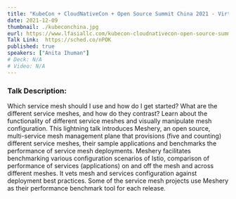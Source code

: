 ```yaml
---
title: "KubeCon + CloudNativeCon + Open Source Summit China 2021 - Virtual"
date: 2021-12-09
thumbnail: ./kubeconchina.jpg
eurl: https://www.lfasiallc.com/kubecon-cloudnativecon-open-source-summit-china/ 
Talk Link:  https://sched.co/nPOK
published: true
speakers: ["Anita Ihuman"]
# Deck: N/A
# Video: N/A
---
```


### Talk Description:
Which service mesh should I use and how do I get started? What are the different service meshes, and how do they contrast? 
Learn about the functionality of different service meshes and visually manipulate mesh configuration. This lightning talk introduces Meshery, an open source, multi-service mesh management plane that provisions
(five and counting) different service meshes, their sample applications and benchmarks the performance of service mesh deployments. Meshery facilitates benchmarking various configuration scenarios of Istio,
comparison of performance of services (applications) on and off the mesh and across different meshes. It vets mesh and services configuration against deployment best practices. 
Some of the service mesh projects use Meshery as their performance benchmark tool for each release.
